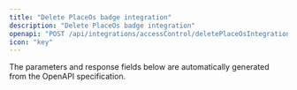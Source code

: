 ```yaml
---
title: "Delete PlaceOs badge integration"
description: "Delete PlaceOs badge integration"
openapi: "POST /api/integrations/accessControl/deletePlaceOsIntegration"
icon: "key"
---
```


<Note>
The parameters and response fields below are automatically generated from the OpenAPI specification.
</Note>
